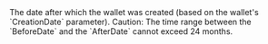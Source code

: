   

  

<ParamField body="AfterDate" type="timestamp" >     
The date after which the wallet was created (based on the wallet's `CreationDate` parameter).
Caution: The time range between the `BeforeDate` and the `AfterDate` cannot exceed 24 months. 
</ParamField>